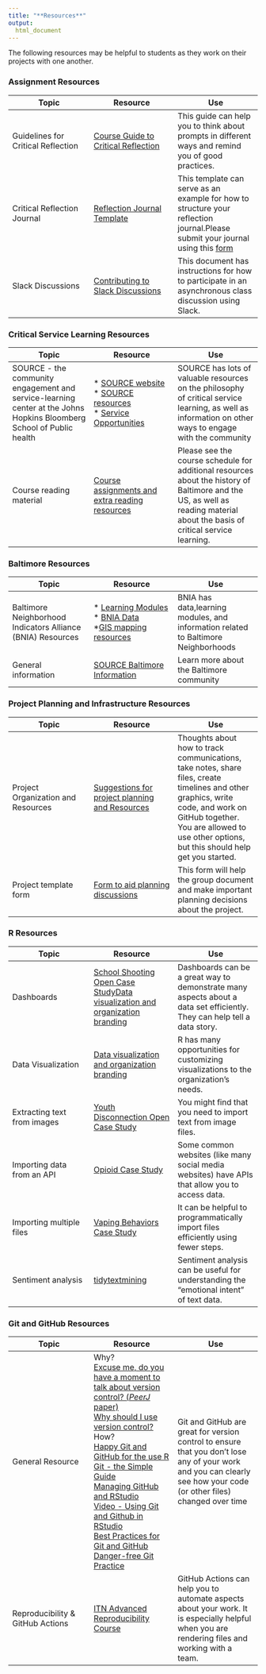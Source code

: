 ```yaml
---
title: "**Resources**"
output:
  html_document
---
```


The following resources may be helpful to students as they work on their projects with one another. 

### **Assignment Resources**

<div class = table_style>
|Topic| Resource| Use |
|-------------------|--------------------|--------------------|
|Guidelines for Critical Reflection | [Course Guide to Critical Reflection](https://docs.google.com/document/d/10dM6WA2LHmX922-hlehJULX5IWSizsH6kWnNAVe_VYw/edit?usp=sharing)| This guide can help you to think about prompts in different ways and remind you of good practices.|
|Critical Reflection Journal| [Reflection Journal Template](https://docs.google.com/document/d/16FIPvK3MI3Jd_TKcGoklysANy1aqbkw7BjhlcJnFva8/edit?usp=sharing)| This template can serve as an example for how to structure your reflection journal.Please submit your journal using this [form](https://forms.gle/m67DyJNsehYB8qnSA)|
|Slack Discussions|[Contributing to Slack Discussions](https://docs.google.com/document/d/1Wh01tDp_JFbwE1EDRcONXfjFJIpuLNbcQJAW9W1ALbk/edit?usp=sharing)| This document has instructions for how to participate in an asynchronous class discussion using Slack.|
</div>

### **Critical Service Learning Resources**
<div class = table_style>
|Topic| Resource| Use |
|-------------------|--------------------|--------------------|
|SOURCE - the community engagement and service-learning center at the Johns Hopkins Bloomberg School of Public health| * [SOURCE website](https://source.jhu.edu/) <br> * [SOURCE resources](https://source.jhu.edu/publications-and-resources/national-resources.html) <br> * [Service Opportunities](https://source.jhu.edu/audiences/students/opportunities/index.html)| SOURCE has lots of valuable resources on the philosophy of critical service learning, as well as  information on other ways to engage with the community|
|Course reading material | [Course assignments and extra reading resources](https://jhudatascience.org/Baltimore_Community_Course/schedule.html) | Please see the course schedule for additional resources about the history of Baltimore and the US, as well as reading material about the basis of critical service learning.|
</div>



### **Baltimore Resources**
<div class = table_style>
|Topic| Resource| Use |
|-------------------|--------------------|--------------------|
|Baltimore Neighborhood Indicators Alliance (BNIA) Resources| * [Learning Modules](https://bniajfi.org/resources/learning-community/for-instructors/faculty-resources/downloads/) <br> * [BNIA Data](https://bniajfi.org/vital_signs/data_downloads/) <br> *[GIS mapping resources](https://mapping-bniajfi.opendata.arcgis.com/)| BNIA has data,learning modules, and information related to Baltimore Neighborhoods|
General information |[SOURCE Baltimore Information](https://source.jhu.edu/audiences/students/know-baltimore/index.html)| Learn more about the Baltimore community|
</div>

### **Project Planning and Infrastructure Resources**

<div class = table_style>
|Topic| Resource| Use|
|-------------------|--------------------|--------------------|
|Project Organization and Resources | [Suggestions for project planning and Resources](https://docs.google.com/document/d/1RveTbckBTomgx2JiiCbm01SE88OvODK7JCQxo1gbLbo/edit?usp=sharing)| Thoughts about how to track communications, take notes, share files, create timelines and other graphics, write code, and work on GitHub together. You are allowed to use other options, but this should help get you started.| 
|Project template form | [Form to aid planning discussions](https://docs.google.com/document/d/1b0XHuKsys_ACCtA9nI_M9F1CR2oWo2RLR-A1C6cvz0U/edit?usp=sharing) | This form will help the group document and make important planning decisions about the project.|
</div>


### **R Resources**

<div class = table_style>
|Topic| Resource| Use |
|-------------------|--------------------|--------------------|
|Dashboards|[School Shooting Open Case Study](https://www.opencasestudies.org/ocs-bp-school-shootings-dashboard/)[Data visualization and organization branding](https://rfortherestofus.com/2022/02/data-viz-org-branding/)| Dashboards can be a great way to demonstrate many aspects about a data set efficiently. They can help tell a data story. 
|Data Visualization| [Data visualization and organization branding](https://rfortherestofus.com/2022/02/data-viz-org-branding/)| R has many opportunities for customizing visualizations to the organization's needs.|
|Extracting text from images|[Youth Disconnection Open Case Study](https://www.opencasestudies.org/ocs-bp-youth-disconnection/)| You might  find that you need to import text from image files.|
|Importing data from an API|[Opioid Case Study](https://www.opencasestudies.org/ocs-bp-opioid-rural-urban/)| Some common websites (like many social media websites) have APIs that allow you to access data.|
|Importing multiple files| [Vaping Behaviors Case Study](https://www.opencasestudies.org/ocs-bp-vaping-case-study/#Data_Import)|It can be helpful to programmatically import files efficiently using fewer steps.|
|Sentiment analysis| [tidytextmining](https://www.tidytextmining.com/sentiment.html)| Sentiment analysis can be useful for understanding the "emotional intent" of text data.|
</div>

### **Git and GitHub Resources**

<div class = table_style>
|Topic| Resource| Use|
|-------------------|--------------------|--------------------|
|General Resource | Why? <br> [Excuse me, do you have a moment to talk about version control? (_PeerJ_ paper)](https://peerj.com/preprints/3159v2/) <br> [Why should I use version control?](https://stackoverflow.com/questions/1408450/why-should-i-use-version-control) <br> How? <br> [Happy Git and GitHub for the use R ](https://happygitwithr.com/) <br> [Git - the Simple Guide](https://rogerdudler.github.io/git-guide/) <br> [Managing GitHub and RStudio](https://www.rstudio.com/resources/webinars/managing-part-2-github-and-rstudio/) <br> [Video - Using Git and Github in RStudio](https://youtu.be/4s5yAxa99cE) <br>[Best Practices for Git and GitHub](https://r-pkgs.org/git.html) <br> [Danger-free Git Practice](https://git-school.github.io/visualizing-git/) | Git and GitHub are great for version control to ensure that you don't lose any of your work and you can clearly see how your code (or other files) changed  over time|
|Reproducibility & GitHub Actions | [ITN Advanced Reproducibility Course ](https://jhudatascience.org/Adv_Reproducibility_in_Cancer_Informatics/)| GitHub Actions can help you to automate aspects about your work. It is especially helpful when you are rendering files and working with a team.|
</div>





